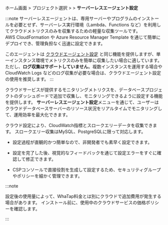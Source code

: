 ホーム画面 &gt; プロジェクト選択 &gt; <Cmdname sid="side_management" className="uitext" /> &gt; **サーバーレスエージェント設定**

:::note
サーバーレスエージェントは、専用サーバーやプログラムのインストールを必要とせず、サーバーレス実行環境（Lambda、Functions など）を利用してクラウドメトリクスのみを収集するための軽量な収集ツールです。  
AWS CloudFormation や Azure Resource Manager Template を通じて簡単にデプロイでき、管理負担なく迅速に設定できます。

このエージェントは [クラウドエージェント設定](agent-cloud-settings) と同じ機能を提供しますが、単一インスタンス環境でメトリクスのみを簡単に収集したい場合に適しています。  
ただし、**ログ収集はサポートしていません**。複数インスタンスを運用する場合や CloudWatch Logs などのログ収集が必要な場合は、クラウドエージェント設定の使用を推奨します。
:::

クラウドサービスが提供するモニタリングメトリクスを、データベースプロジェクトのダッシュボードで追加で収集し、モニタリングできるように設定する機能を提供します。 **サーバーレスエージェント設定**メニューを通じて、ユーザーはクラウドデータベースサーバーのリソース状況をリアルタイムでモニタリングして、運用効率を最大化できます。

クラウド設定により、CloudWatch指標とスロークエリーデータを収集できます。 スロークエリー収集はMySQL、PostgreSQLに限って対応します。

- 設定過程が直観的かつ簡単なので、非開発者でも素早く設定できます。 

- 設定を完了した後、視覚的なフィードバックを通じて設定エラーをすぐに確認して修正できます。

- CSPコンソールで直接役割を生成して設定するため、セキュリティグループやポリシーを細かく管理できます。

:::note

設定後の使用量によって、WhaTap料金とは別にクラウドで追加費用が発生する場合があります。 インストール前に、使用中のクラウドサービスの価格ポリシーを確認します。

:::
